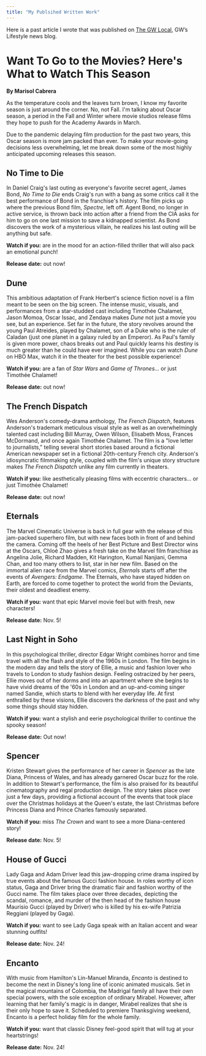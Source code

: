 ```yaml
---
title: "My Publsihed Written Work"
---
```


Here is a past article I wrote that was published on [The GW Local](https://thegwlocal.com/), GW's Lifestyle news blog.

# Want To Go to the Movies? Here\'s What to Watch This Season

**By Marisol Cabrera**

As the temperature cools and the leaves turn brown, I know my favorite season is just around the corner. No, not Fall. I\'m talking about Oscar season, a period in the Fall and Winter where movie studios release films they hope to push for the Academy Awards in March. 

Due to the pandemic delaying film production for the past two years, this Oscar season is more jam packed than ever. To make your movie-going decisions less overwhelming, let me break down some of the most highly anticipated upcoming releases this season.

## **No Time to Die**

In Daniel Craig\'s last outing as everyone\'s favorite secret agent, James Bond, *No Time to Die* ends Craig\'s run with a bang as some critics call it the best performance of Bond in the franchise\'s history. The film picks up where the previous Bond film, *Spectre*, left off. Agent Bond, no longer in active service, is thrown back into action after a friend from the CIA asks for him to go on one last mission to save a kidnapped scientist. As Bond discovers the work of a mysterious villain, he realizes his last outing will be anything but safe.

**Watch if you:** are in the mood for an action-filled thriller that will also pack an emotional punch!

**Release date:** out now!

## **Dune**

This ambitious adaptation of Frank Herbert\'s science fiction novel is a film meant to be seen on the big screen. The intense music, visuals, and performances from a star-studded cast including Timothée Chalamet, Jason Momoa, Oscar Issac, and Zendaya makes *Dune* not just a movie you see, but an experience. Set far in the future, the story revolves around the young Paul Atreides, played by Chalamet, son of a Duke who is the ruler of Caladan (just one planet in a galaxy ruled by an Emperor). As Paul\'s family is given more power, chaos breaks out and Paul quickly learns his destiny is much greater than he could have ever imagined. While you can watch *Dune* on HBO Max, watch it in the theater for the best possible experience! 

**Watch if you:** are a fan of *Star Wars* and *Game of Thrones...* or just Timothée Chalamet!

**Release date:** out now!

## **The French Dispatch**

Wes Anderson\'s comedy-drama anthology, *The French Dispatch*, features Anderson\'s trademark meticulous visual style as well as an overwhelmingly talented cast including Bill Murray, Owen Wilson, Elisabeth Moss, Frances McDormand, and once again Timothée Chalamet. The film is a \"love letter to journalists,\" telling several short stories based around a fictional American newspaper set in a fictional 20th-century French city. Anderson\'s idiosyncratic filmmaking style, coupled with the film\'s unique story structure makes *The French Dispatch* unlike any film currently in theaters. 

**Watch if you:** like aesthetically pleasing films with eccentric characters... or just Timothée Chalamet!

**Release date:** out now!

## **Eternals**

The Marvel Cinematic Universe is back in full gear with the release of this jam-packed superhero film, but with new faces both in front of and behind the camera. Coming off the heels of her Best Picture and Best Director wins at the Oscars, Chloé Zhao gives a fresh take on the Marvel film franchise as Angelina Jolie, Richard Madden, Kit Harington, Kumail Nanjiani, Gemma Chan, and too many others to list, star in her new film. Based on the immortal alien race from the Marvel comics, *Eternals* starts off after the events of *Avengers: Endgame*. The Eternals, who have stayed hidden on Earth, are forced to come together to protect the world from the Deviants, their oldest and deadliest enemy.

**Watch if you:** want that epic Marvel movie feel but with fresh, new characters!

**Release date:** Nov. 5!

## **Last Night in Soho**

In this psychological thriller, director Edgar Wright combines horror and time travel with all the flash and style of the 1960s in London. The film begins in the modern day and tells the story of Ellie, a music and fashion lover who travels to London to study fashion design. Feeling ostracized by her peers, Ellie moves out of her dorms and into an apartment where she begins to have vivid dreams of the \'60s in London and an up-and-coming singer named Sandie, which starts to blend with her everyday life. At first enthralled by these visions, Ellie discovers the darkness of the past and why some things should stay hidden.

**Watch if you:** want a stylish and eerie psychological thriller to continue the spooky season!

**Release date:** Out now!

## **Spencer**

Kristen Stewart gives the performance of her career in *Spencer* as the late Diana, Princess of Wales, and has already garnered Oscar buzz for the role. In addition to Stewart\'s performance, the film is also praised for its beautiful cinematography and regal production design. The story takes place over just a few days, providing a fictional account of the events that took place over the Christmas holidays at the Queen\'s estate, the last Christmas before Princess Diana and Prince Charles famously separated.  

**Watch if you:** miss *The Crown* and want to see a more Diana-centered story!

**Release date:** Nov. 5!

## **House of Gucci**

Lady Gaga and Adam Driver lead this jaw-dropping crime drama inspired by true events about the famous Gucci fashion house. In roles worthy of icon status, Gaga and Driver bring the dramatic flair and fashion worthy of the Gucci name. The film takes place over three decades, depicting the scandal, romance, and murder of the then head of the fashion house Maurisio Gucci (played by Driver) who is killed by his ex-wife Patrizia Reggiani (played by Gaga). 

**Watch if you:** want to see Lady Gaga speak with an Italian accent and wear stunning outfits!

**Release date:** Nov. 24!

## **Encanto**

With music from Hamilton\'s Lin-Manuel Miranda, *Encanto* is destined to become the next in Disney\'s long line of iconic animated musicals. Set in the magical mountains of Colombia, the Madrigal family all have their own special powers, with the sole exception of ordinary Mirabel. However, after learning that her family\'s magic is in danger, Mirabel realizes that she is their only hope to save it. Scheduled to premiere Thanksgiving weekend, Encanto is a perfect holiday film for the whole family.

**Watch if you:** want that classic Disney feel-good spirit that will tug at your heartstrings!

**Release date:** Nov. 24!

\
